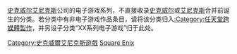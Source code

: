 [[史克威尔艾尼克斯|史克威尔艾尼克斯]]公司的电子游戏系列，不直接收录[[史克威尔|史克威尔]]或[[艾尼克斯|艾尼克斯]]合并前诞生的分类。若分类中有非电子游戏作品条目，请将该分类归入[[:Category:任天堂跨媒體製作|:Category:任天堂跨媒體製作]]，并另设子分类“XX系列电子游戏”归于此处。

[[Category:史克威爾艾尼克斯遊戲|Category:史克威爾艾尼克斯遊戲]]
[[Category:各公司电子游戏系列|Square Enix]]